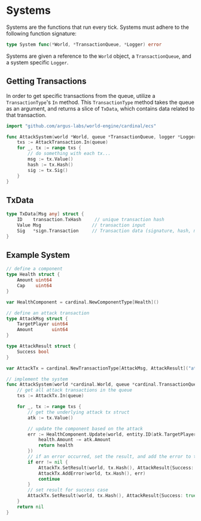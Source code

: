 # Systems

Systems are the functions that run every tick. Systems must adhere to the following function signature:

```go
type System func(*World, *TransactionQueue, *Logger) error
```

Systems are given a reference to the `World` object, a `TransactionQueue`, and a system specific `Logger`.

## Getting Transactions

In order to get specific transactions from the queue, utilize a `TransactionType`'s `In` method. This `TransactionType` method takes the queue as an argument, and returns a slice of `TxData`, which contains data related to that transaction.

```go
import "github.com/argus-labs/world-engine/cardinal/ecs"

func AttackSystem(world *World, queue *TransactionQueue, logger *Logger) error {
    txs := AttackTransaction.In(queue)
    for _, tx := range txs {
        // do something with each tx...
		msg := tx.Value()
		hash := tx.Hash()
		sig := tx.Sig()
	}
}
```
## TxData

```go
type TxData[Msg any] struct {
    ID    transaction.TxHash     // unique transaction hash
    Value Msg                   // transaction input
    Sig   *sign.Transaction     // Transaction data (signature, hash, message data)
}
```

## Example System

```go
// define a component
type Health struct {
	Amount uint64
	Cap    uint64
}

var HealthComponent = cardinal.NewComponentType[Health]()

// define an attack transaction
type AttackMsg struct {
	TargetPlayer uint64
	Amount       uint64
}

type AttackResult struct {
	Success bool
}

var AttackTx = cardinal.NewTransactionType[AttackMsg, AttackResult]("attack")

// implement the system
func AttackSystem(world *cardinal.World, queue *cardinal.TransactionQueue, logger cardinal.Logger) error {
	// get all attack transactions in the queue
	txs := AttackTx.In(queue)

	for _, tx := range txs {
		// get the underlying attack tx struct
		atk := tx.Value()

		// update the component based on the attack
		err := HealthComponent.Update(world, entity.ID(atk.TargetPlayer), func(health Health) Health {
			health.Amount -= atk.Amount
			return health
		})
		// if an error occurred, set the result, and add the error to the transaction.
		if err != nil {
			AttackTx.SetResult(world, tx.Hash(), AttackResult{Success: false})
			AttackTx.AddError(world, tx.Hash(), err)
			continue
		}
		// set result for success case
		AttackTx.SetResult(world, tx.Hash(), AttackResult{Success: true})
	}
	return nil
}
```